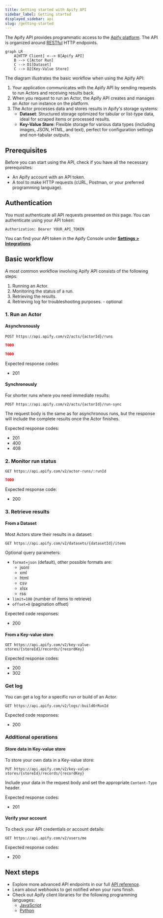 ```yaml
---
title: Getting started with Apify API
sidebar_label: Getting started
displayed_sidebar: api
slug: /getting-started
---
```


The Apify API provides programmatic access to the [Apify platform](https://docs.apify.com). The API is organized around [RESTful](https://en.wikipedia.org/wiki/Representational_state_transfer) HTTP endpoints.

```mermaid
graph LR
    A[HTTP Client] <--> B[Apify API]
    B --> C[Actor Run]
    C --> D1[Dataset]
    C --> D2[Key-Value Store]
```

The diagram illustrates the basic workflow when using the Apify API:

1. Your application communicates with the Apify API by sending requests to run Actors and receiving results back.
1. When you request to run an Actor, the Apify API creates and manages an Actor run instance on the platform.
1. The Actor processes data and stores results in Apify's storage systems:
   * **Dataset**: Structured storage optimized for tabular or list-type data, ideal for scraped items or processed results.
   * **Key-Value Store**: Flexible storage for various data types (including images, JSON, HTML, and text), perfect for configuration settings and non-tabular outputs.

## Prerequisites

Before you can start using the API, check if you have all the necessary prerequisites:

* An Apify account with an API token.
* A tool to make HTTP requests (cURL, Postman, or your preferred programming language).

## Authentication

You must authenticate all API requests presented on this page. You can authenticate using your API token:

`Authorization: Bearer YOUR_API_TOKEN`

You can find your API token in the Apify Console under **[Settings > Integrations](https://console.apify.com/settings/integrations)**.

## Basic workflow

A most common workflow involving Apify API consists of the following steps:

1. Running an Actor.
1. Monitoring the status of a run.
1. Retrieving the results.
1. Retrieving log for troubleshooting purposes. - optional

### 1. Run an Actor

#### Asynchronously

```http title="Endpoint"
POST https://api.apify.com/v2/acts/{actorId}/runs
```

```json title="Request body"
TODO
```

```json title="Response"
TODO
```

Expected response codes:

* 201

#### Synchronously

For shorter runs where you need immediate results:

```http title="Endpoint"
POST https://api.apify.com/v2/acts/{actorId}/run-sync
```

The request body is the same as for asynchronous runs, but the response will include the complete results once the Actor finishes.

Expected response codes:

* 201
* 400
* 408

### 2. Monitor run status

```http title="Endpoint"
GET https://api.apify.com/v2/actor-runs/:runId
```

``` json title="Response"
TODO
```

Expected response code:

* 200

### 3. Retrieve results

#### From a Dataset

Most Actors store their results in a dataset:

```http title="Endpoint"
GET https://api.apify.com/v2/datasets/{datasetId}/items
```

Optional query parameters:

* `format=json` (default), other possible formats are:
  * jsonl
  * xml
  * html
  * csv
  * xlsx
  * rss
* `limit=100` (number of items to retrieve)
* `offset=0` (pagination offset)

Expected code responses:

* 200

#### From a Key-value store

```http title="Endpoint"
GET https://api.apify.com/v2/key-value-stores/{storeId}/records/{recordKey}
```

Expected response codes:

* 200
* 302

### Get log

You can get a log for a specific run or build of an Actor.

```http title="Endpoint"
GET https://api.apify.com/v2/logs/:buildOrRunId
```

Expected code responses:

* 200

### Additional operations

#### Store data in Key-value store

To store your own data in a Key-value store:

```http title="Endpoint"
PUT https://api.apify.com/v2/key-value-stores/{storeId}/records/{recordKey}
```

Include your data in the request body and set the appropriate `Content-Type` header.

Expected response codes:

* 201

#### Verify your account

To check your API credentials or account details:

```http title="Endpoint"
GET https://api.apify.com/v2/users/me
```

Expected response codes:

* 200

## Next steps

* Explore more advanced API endpoints in our full [API reference](/api/v2).
* Learn about webhooks to get notified when your runs finish.
* Check out Apify client libraries for the following programming languages:
  * [JavaScript](/api/client/js/)
  * [Python](/api/client/python)
